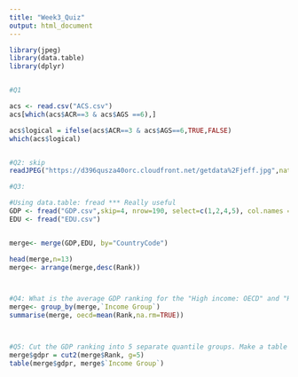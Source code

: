 ```yaml
---
title: "Week3_Quiz"
output: html_document
---
```


```r
library(jpeg)
library(data.table)
library(dplyr)


#Q1

acs <- read.csv("ACS.csv")
acs[which(acs$ACR==3 & acs$AGS ==6),]

acs$logical = ifelse(acs$ACR==3 & acs$AGS==6,TRUE,FALSE)
which(acs$logical)


#Q2: skip
readJPEG("https://d396qusza40orc.cloudfront.net/getdata%2Fjeff.jpg",native=TRUE)

#Q3:

#Using data.table: fread *** Really useful
GDP <- fread("GDP.csv",skip=4, nrow=190, select=c(1,2,4,5), col.names = c("CountryCode","Rank","Economy","Dollars"))
EDU <- fread("EDU.csv")


merge<- merge(GDP,EDU, by="CountryCode")

head(merge,n=13)
merge<- arrange(merge,desc(Rank))



#Q4: What is the average GDP ranking for the "High income: OECD" and "High income: nonOECD" group?
merge<- group_by(merge,`Income Group`)
summarise(merge, oecd=mean(Rank,na.rm=TRUE))



#Q5: Cut the GDP ranking into 5 separate quantile groups. Make a table versus Income.Group. 
merge$gdpr = cut2(merge$Rank, g=5)
table(merge$gdpr, merge$`Income Group`)
```


